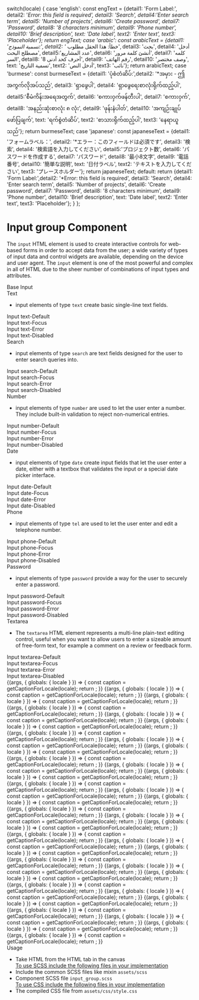 
  switch(locale) {
    case 'english': const engText = {detail1: 'Form Label:', detail2: '*Error: this field is required', detail3: 'Search', detail4:'Enter search term', detail5: 'Number of projects', detail6: 'Create password', detail7: 'Password', detail8: '8 characters minimum', detail9: 'Phone number', detail10: 'Brief description', text: 'Date label', text2: 'Enter text', text3: 'Placeholder'}; return engText;
    case 'arabic': const arabicText = {detail1: 'تسمية النموذج:', detail2: '* خطأ: هذا الحقل مطلوب', detail3: 'بحث', detail4: 'أدخل مصطلح البحث', detail5:'عدد المشاريع', detail6: 'أنشئ كلمة مرور', detail7: 'كلمه السر', detail8: '8 أحرف كحد أدنى', detail9: 'رقم الهاتف', detail10: 'وصف مختصر', text: 'تسمية التاريخ', text2: 'أدخل النص', text3: 'نائب'}; return arabicText;
    case 'burmese': const burmeseText = {detail1: 'ပုံစံတံဆိပ်:',detail2: '*အမှား - ဤအကွက်လိုအပ်သည်', detail3: 'ရှာဖွေပါ', detail4: 'ရှာဖွေရေးစာလုံးရိုက်ထည့်ပါ', detail5:'စီမံကိန်းအရေအတွက်', detail6: 'စကားဝှက်ဖန်တီးပါ', detail7: 'စကားဝှက်', detail8: 'အနည်းဆုံးစာလုံး ၈ လုံး', detail9: 'ဖုန်းနံပါတ်', detail10: 'အကျဉ်းချုပ်ဖော်ပြချက်', text: 'ရက်စွဲတံဆိပ်', text2: 'စာသားရိုက်ထည့်ပါ', text3: 'နေရာယူသည်'}; return burmeseText;
    case 'japanese': const japaneseText = {detail1: 'フォームラベル：', detail2: '*エラー：このフィールドは必須です', detail3: '検索', detail4: '検索語を入力してください', detail5:'プロジェクト数', detail6: 'パスワードを作成する', detail7: 'パスワード', detail8: '最小8文字', detail9: '電話番号', detail10: '簡単な説明', text: '日付ラベル', text2: 'テキストを入力してください', text3: 'プレースホルダー'}; return japaneseText;
    default:
      return {detail1: 'Form Label:',detail2: '*Error: this field is required', detail3: 'Search', detail4: 'Enter search term', detail5: 'Number of projects', detail6: 'Create password', detail7: 'Password', detail8: '8 characters minimum', detail9: 'Phone number', detail10: 'Brief description', text: 'Date label', text2: 'Enter text', text3: 'Placeholder'};
  }
};

<Meta title="Atoms/Input group" component={Textcomponent} />

<style>{`
  #story--atoms-input-group--textcomponent-default, #story--atoms-input-group--textcomponent-focus, #story--atoms-input-group--textcomponent-error, #story--atoms-input-group--textcomponent-disabled, #story--atoms-input-group--searchcomponent-default, #story--atoms-input-group--searchcomponent-focus, #story--atoms-input-group--searchcomponent-error, #story--atoms-input-group--searchcomponent-disabled, #story--atoms-input-group--numbercomponent-default, #story--atoms-input-group--numbercomponent-error, #story--atoms-input-group--numbercomponent-focus, #story--atoms-input-group--numbercomponent-error, #story--atoms-input-group--numbercomponent-disabled, #story--atoms-input-group--passwordcomponent-default, #story--atoms-input-group--passwordcomponent-focus, #story--atoms-input-group--passwordcomponent-error, #story--atoms-input-group--passwordcomponent-disabled, #story--atoms-input-group--telcomponent-default, #story--atoms-input-group--telcomponent-focus, #story--atoms-input-group--telcomponent-error, #story--atoms-input-group--telcomponent-disabled, #story--atoms-input-group--datecomponent-default, #story--atoms-input-group--datecomponent-focus, #story--atoms-input-group--datecomponent-error, #story--atoms-input-group--datecomponent-disabled, #story--atoms-input-group--textareacomponent-default, #story--atoms-input-group--textareacomponent-focus, #story--atoms-input-group--textareacomponent-error, #story--atoms-input-group--textareacomponent-disabled, #story--atoms-input-group--label, #story--atoms-input-group--help-message, #story--atoms-input-group--error-message {
    display: none;
  }
  .sbdocs.sbdocs-div.input_group_wrapper.css-14m39zm {
    display: flex;
    flex-wrap: 1;
    flex-wrap: wrap;
    justify-content: space-around;
    margin-bottom: 40px;
    box-shadow: 0 1px 8px rgb(0 0 0 / 15%);
  }
  .sbdocs.sbdocs-div.input__label.css-14m39zm {
    text-align: center;
    text-decoration: underline;
  }
  .sbdocs.sbdocs-div.input_base-wrapper.css-14m39zm {
    display: inline-flex;
    align-items: baseline;
    box-shadow: 0 1px 8px rgb(0 0 0 / 15%);
  }
  .sbdocs.sbdocs-div.base_item.css-14m39zm {
    margin-left: 20px;
  }
  .subheading {
    font-weight: 700;
    font-size: 18px;
    color: #666;
    letter-spacing: 1.5px;
    line-height: 24px;
    margin-bottom: 12px;
    margin-top: 40px;
  }  
`}</style>

# Input group Component
The <code>input</code> HTML element is used to create interactive controls for web-based forms in order to accept data from the user; a wide variety of types of input data and control widgets are available, depending on the device and user agent. The <code>input</code> element is one of the most powerful and complex in all of HTML due to the sheer number of combinations of input types and attributes.

<div className="subheading"> Base Input </div>
<div className="input_base-wrapper">
  <div className= "base_item">
    <div className="input__text label"></div>
    <div className="input__code"> <Label_caption label='Form Label:' ></Label_caption></div>
  </div>
    <div className= "base_item">
      <div className="input__text helptext"></div>
    <div className="input__code"> <Help_caption label='8 characters minimum' ></Help_caption></div>
  </div>
    <div className= "base_item">
      <div className="input__text errortext"></div>
    <div className="input__code"> <Error_caption label='*Error: this field is required' ></Error_caption></div>
  </div>
</div>

<div className="subheading"> Text </div>
<ul>
  <li>input elements of type <code>text</code> create basic single-line text fields.</li>
</ul>

<div className="input_group_wrapper">
  <div className= "input_item">
    <div className="input__box input-text-default"></div>
    <div className="input__label"> Input text-Default </div>
    <div className="input__code"> <Textcomponent labelText='Form Label:'  type='text' id= 'name' mode='defaultstate' required='required' placeholder= 'Placeholder'></Textcomponent></div>
  </div>
  <div className="input_item">
    <div className="input__box input-text-focus"></div>
    <div className="input__label"> Input text-Focus </div>
    <div className="input__code"> <Textcomponent labelText='Form Label:'  type='text' id= 'name' mode='focusstate' required='required' placeholder= 'Placeholder'></Textcomponent></div>
  </div>
  <div className="input_item">
    <div className="input__box input-text-error"></div>
    <div className="input__label"> Input text-Error </div>
    <div className="input__code"> <Textcomponent labelText='Form Label:' errorText='*Error: this field is required' type='text' id= 'name' mode='errorstate' required='required' placeholder= 'Placeholder'></Textcomponent></div>
  </div>
  <div className="input_item">
    <div className="input__box input-text-disabled"></div>
    <div className="input__label"> Input text-Disabled </div>
    <div className="input__code"> <Textcomponent labelText='Form Label:'  type='text' id= 'name' mode='disabledstate' placeholder= 'Placeholder' disabled= 'disabled'></Textcomponent></div>
  </div>
</div>

<div className="subheading"> Search </div>
<ul>
  <li>input elements of type <code>search</code> are text fields designed for the user to enter search queries into.</li>
</ul>

<div className="input_group_wrapper">
  <div className= "input_item">
    <div className="input__box input-search-default"></div>
    <div className="input__label"> Input search-Default </div>
    <div className="input__code"> <Searchcomponent labelText='Search'  type='search' id= 'search' mode='defaultstate' required='required' placeholder= 'Placeholder'></Searchcomponent></div>
  </div>
  <div className="input_item">
    <div className="input__box input-search-focus"></div>
    <div className="input__label"> Input search-Focus </div>
    <div className="input__code"> <Searchcomponent labelText='Search'  type='search' id= 'search' mode='focusstate' required='required' placeholder= 'Placeholder'></Searchcomponent></div>
  </div>
  <div className="input_item">
    <div className="input__box input-search-error"></div>
    <div className="input__label"> Input search-Error </div>
    <div className="input__code"> <Searchcomponent labelText='Search' errorText='*Error: this field is required' type='search' id= 'search' mode='errorstate' required='required' placeholder= 'Placeholder'></Searchcomponent></div>
  </div>
  <div className="input_item">
    <div className="input__box input-search-disabled"></div>
    <div className="input__label"> Input search-Disabled </div>
    <div className="input__code"> <Searchcomponent labelText='Search'  type='search' id= 'search' mode='disabledstate' placeholder= 'Placeholder' disabled= 'disabled'></Searchcomponent></div>
  </div>
</div>

<div className="subheading"> Number </div>
<ul>
  <li>input elements of type <code>number</code> are used to let the user enter a number. They include built-in validation to reject non-numerical entries.</li>
</ul>

<div className="input_group_wrapper">
  <div className= "input_item">
    <div className="input__box input-number-default"></div>
    <div className="input__label"> Input number-Default </div>
    <div className="input__code"> <Numbercomponent labelText='Number of projects'  type='number' id= 'number' pattern= '[0-9]*' mode='defaultstate' required='required' placeholder= 'Placeholder'></Numbercomponent></div>
  </div>
  <div className="input_item">
    <div className="input__box input-search-focus"></div>
    <div className="input__label"> Input number-Focus </div>
    <div className="input__code"> <Numbercomponent labelText='Number of projects'  type='number' id= 'number' mode='focusstate' required='required' placeholder= 'Placeholder'></Numbercomponent></div>
  </div>
  <div className="input_item">
    <div className="input__box input-search-error"></div>
    <div className="input__label"> Input number-Error </div>
    <div className="input__code"> <Numbercomponent labelText='Number of projects' errorText='*Error: this field is required' type='number' id= 'number' mode='errorstate' required='required' placeholder= 'Placeholder'></Numbercomponent></div>
  </div>
  <div className="input_item">
    <div className="input__box input-search-disabled"></div>
    <div className="input__label"> Input number-Disabled </div>
    <div className="input__code"> <Numbercomponent labelText='Number of projects'  type='number' id= 'number' mode='disabledstate' placeholder= 'Placeholder' disabled= 'disabled'></Numbercomponent></div>
  </div>
</div>

<div className="subheading"> Date </div>
<ul>
  <li>input elements of type <code>date</code> create input fields that let the user enter a date, either with a textbox that validates the input or a special date picker interface.</li>
</ul>

<div className="input_group_wrapper">
  <div className= "input_item">
    <div className="input__box input-date-default"></div>
    <div className="input__label"> Input date-Default </div>
    <div className="input__code"> <Datecomponent labelText='Date label'  type='date' id= 'datepicker' mode='defaultstate' required='required' placeholder= 'dd/mm/yyyy'></Datecomponent></div>
  </div>
  <div className="input_item">
    <div className="input__box input-date-focus"></div>
    <div className="input__label"> Input date-Focus </div>
    <div className="input__code"> <Datecomponent labelText='Date label'  type='date' id= 'datepicker' mode='focusstate' required='required' placeholder= 'dd/mm/yyyy' hasDatepicker></Datecomponent></div>
  </div>
  <div className="input_item">
    <div className="input__box input-date-error"></div>
    <div className="input__label"> Input date-Error </div>
    <div className="input__code"> <Datecomponent labelText='Date label'  type='date' id= 'datepicker' errorText='*Error: this field is required' mode='errorstate' required='required' placeholder= 'dd/mm/yyyy'></Datecomponent></div>
  </div>
  <div className="input_item">
    <div className="input__box input-date-disabled"></div>
    <div className="input__label"> Input date-Disabled </div>
    <div className="input__code"> <Datecomponent labelText='Date label'  type='date' id= 'datepicker' mode='disabledstate' required='required' placeholder= 'dd/mm/yyyy' disabled= 'disabled'></Datecomponent></div>
  </div>
</div>

<div className="subheading"> Phone </div>
<ul>
  <li>input elements of type <code>tel</code> are used to let the user enter and edit a telephone number.</li>
</ul>

<div className="input_group_wrapper">
  <div className= "input_item">
    <div className="input__box input-phone-default"></div>
    <div className="input__label"> Input phone-Default </div>
    <div className="input__code"> <Telcomponent labelText='Phone number'  type='number' id= 'phnumber' mode='defaultstate' required='required' placeholder= '+234 000 000 0000'></Telcomponent></div>
  </div>
  <div className="input_item">
    <div className="input__box input-phone-focus"></div>
    <div className="input__label"> Input phone-Focus </div>
    <div className="input__code"> <Telcomponent labelText='Phone number'  type='number' id= 'phnumber' mode='focusstate' required='required' placeholder= '+234 000 000 0000'></Telcomponent></div>
  </div>
  <div className="input_item">
    <div className="input__box input-phone-error"></div>
    <div className="input__label"> Input phone-Error </div>
    <div className="input__code"> <Telcomponent labelText='Phone number'  type='number' id= 'phnumber' mode='errorstate' required='required' errorText='*Error: this field is required' placeholder= '+234 000 000 0000'></Telcomponent></div>
  </div>
  <div className="input_item">
    <div className="input__box input-phone-disabled"></div>
    <div className="input__label"> Input phone-Disabled </div>
    <div className="input__code"> <Telcomponent labelText='Phone number'  type='number' id= 'phnumber' mode='disabledstate'  disabled= 'disabled' placeholder= '+234 000 000 0000'></Telcomponent></div>
  </div>
</div>

<div className="subheading"> Password </div>
<ul>
  <li>input elements of type <code>password</code> provide a way for the user to securely enter a password.</li>
</ul>

<div className="input_group_wrapper">
  <div className= "input_item">
    <div className="input__box input-password-default"></div>
    <div className="input__label"> Input password-Default </div>
    <div className="input__code"> <Passwordcomponent labelText='Create password' helpText='8 characters minimum' type='password' id= 'password' mode='defaultstate' required='required'  minlength="8" placeholder='Password'></Passwordcomponent></div>
  </div>
  <div className="input_item">
    <div className="input__box input-password-focus"></div>
    <div className="input__label"> Input password-Focus </div>
    <div className="input__code"> <Passwordcomponent labelText='Create password' helpText='8 characters minimum' type='password' id= 'password' mode='focusstate' required='required'  minlength="8" placeholder='Password'></Passwordcomponent></div>
  </div>
  <div className="input_item">
    <div className="input__box input-password-error"></div>
    <div className="input__label"> Input password-Error </div>
    <div className="input__code"> <Passwordcomponent labelText='Create password' helpText='8 characters minimum' errorText='*Error: this field is required' type='password' id= 'password' mode='errorstate' required='required'  minlength="8" placeholder='Password'></Passwordcomponent></div>
  </div>
  <div className="input_item">
    <div className="input__box input-password-disabled"></div>
    <div className="input__label"> Input password-Disabled </div>
    <div className="input__code"> <Passwordcomponent labelText='Create password' helpText='8 characters minimum' type='password' id= 'password' mode='disabledstate' minlength="8" placeholder='Password'  disabled= 'disabled'></Passwordcomponent></div>
  </div>
</div>

<div className="subheading"> Textarea </div>
<ul>
  <li>The <code>textarea</code> HTML element represents a multi-line plain-text editing control, useful when you want to allow users to enter a sizeable amount of free-form text, for example a comment on a review or feedback form.</li>
</ul>

<div className="input_group_wrapper">
  <div className= "input_item">
    <div className="input__box input-textarea-default"></div>
    <div className="input__label"> Input textarea-Default </div>
    <div className="input__code"> <Textareacomponent labelText='Brief description' id= 'textarea' inputfor='textarea' mode='defaultstate' required='required' placeholder= 'Enter text'></Textareacomponent></div>
  </div>
  <div className="input_item">
    <div className="input__box input-textarea-focus"></div>
    <div className="input__label"> Input textarea-Focus </div>
    <div className="input__code"> <Textareacomponent labelText='Brief description' id= 'textarea'inputfor='textarea' mode='focusstate' required='required' placeholder= 'Enter text'></Textareacomponent></div>
  </div>
  <div className="input_item">
    <div className="input__box input-textarea-error"></div>
    <div className="input__label"> Input textarea-Error </div>
    <div className="input__code"> <Textareacomponent labelText='Brief description' errorText='*Error: this field is required' id= 'textarea' inputfor='textarea' mode='errorstate' required='required' placeholder= 'Enter text'></Textareacomponent></div>
  </div>
  <div className="input_item">
    <div className="input__box input-textarea-disabled"></div>
    <div className="input__label"> Input textarea-Disabled </div>
    <div className="input__code"> <Textareacomponent labelText='Brief description' id= 'textarea' inputfor='textarea' mode='disabledstate' disabled= 'disabled' placeholder= 'Enter text'></Textareacomponent></div>
  </div>
</div>

<Story name="Label">
  {(args, { globals: { locale } }) => {
    const caption = getCaptionForLocale(locale);
    return <Label_caption label='Form Label:' ></Label_caption>;
  }}
</Story>

<Story name="Help-message">
  {(args, { globals: { locale } }) => {
    const caption = getCaptionForLocale(locale);
    return <Help_caption label='8 characters minimum' ></Help_caption>;
  }}
</Story>

<Story name="Error-message">
  {(args, { globals: { locale } }) => {
    const caption = getCaptionForLocale(locale);
    return <Error_caption label='*Error: this field is required' ></Error_caption>;
  }}
</Story>

<Story name="Textcomponent-default">
  {(args, { globals: { locale } }) => {
    const caption = getCaptionForLocale(locale);
    return <Textcomponent labelText={caption.detail1}  type='text' id= 'name' mode='defaultstate' required='required' placeholder= {caption.text3}></Textcomponent>;
  }}
</Story>

<Story name="Textcomponent-focus">
  {(args, { globals: { locale } }) => {
    const caption = getCaptionForLocale(locale);
    return <Textcomponent labelText={caption.detail1}  type='text' id= 'name' mode='focusstate' required='required' placeholder= {caption.detail1}></Textcomponent>;
  }}
</Story>

<Story name="Textcomponent-error">
  {(args, { globals: { locale } }) => {
    const caption = getCaptionForLocale(locale);
    return <Textcomponent labelText={caption.detail1} errorText={caption.detail2} type='text' id= 'name' mode='errorstate' required='required' placeholder= {caption.detail1}></Textcomponent>;
  }}
</Story>

<Story name="Textcomponent-disabled">
  {(args, { globals: { locale } }) => {
    const caption = getCaptionForLocale(locale);
    return <Textcomponent labelText={caption.detail1}  type='text' id= 'name' mode='disabledstate' placeholder= {caption.detail1} disabled= 'disabled'></Textcomponent>;
  }}
</Story>

<Story name="Searchcomponent-default">
  {(args, { globals: { locale } }) => {
    const caption = getCaptionForLocale(locale);
    return <Searchcomponent labelText={caption.detail3}  type='search' id= 'search' mode='defaultstate' required='required' placeholder= {caption.detail4}></Searchcomponent>;
  }}
</Story>

<Story name="Searchcomponent-focus">
  {(args, { globals: { locale } }) => {
    const caption = getCaptionForLocale(locale);
    return <Searchcomponent labelText={caption.detail3}  type='search' id= 'search' mode='focusstate' required='required' placeholder= {caption.detail4}></Searchcomponent>;
  }}
</Story>

<Story name="Searchcomponent-error">
  {(args, { globals: { locale } }) => {
    const caption = getCaptionForLocale(locale);
    return <Searchcomponent labelText={caption.detail3} errorText={caption.detail2}  type='search' id= 'search' mode='errorstate' required='required' placeholder= {caption.detail4}></Searchcomponent>;
  }}
</Story>

<Story name="Searchcomponent-disabled">
  {(args, { globals: { locale } }) => {
    const caption = getCaptionForLocale(locale);
    return <Searchcomponent labelText={caption.detail3} type='search' id= 'search' mode='disabledstate' placeholder= {caption.detail4} disabled= 'disabled'> </Searchcomponent>;
  }}
</Story>

<Story name="Numbercomponent-default">
  {(args, { globals: { locale } }) => {
    const caption = getCaptionForLocale(locale);
    return <Numbercomponent labelText={caption.detail5}  type='number' id= 'number' pattern= '[0-9]*' mode='defaultstate' required='required' placeholder= {caption.text3}></Numbercomponent>;
  }}
</Story>

<Story name="Numbercomponent-focus">
  {(args, { globals: { locale } }) => {
    const caption = getCaptionForLocale(locale);
    return <Numbercomponent labelText={caption.detail5}  type='number' id= 'number' mode='focusstate' required='required' placeholder= {caption.text3}></Numbercomponent>;
  }}
</Story>

<Story name="Numbercomponent-error">
  {(args, { globals: { locale } }) => {
    const caption = getCaptionForLocale(locale);
    return <Numbercomponent labelText={caption.detail5} errorText={caption.detail2} type='number' id= 'number' mode='errorstate' required='required' placeholder= {caption.text3}></Numbercomponent>;
  }}
</Story>

<Story name="Numbercomponent-disabled">
  {(args, { globals: { locale } }) => {
    const caption = getCaptionForLocale(locale);
    return <Numbercomponent labelText={caption.detail5}  type='number' id= 'number' mode='disabledstate' placeholder= {caption.text3} disabled= 'disabled'></Numbercomponent>;
  }}
</Story>

<Story name="Passwordcomponent-default">
  {(args, { globals: { locale } }) => {
    const caption = getCaptionForLocale(locale);
    return <Passwordcomponent labelText={caption.detail6} helpText={caption.detail8} type='password' id= 'password' mode='defaultstate' required='required'  minlength="8" placeholder={caption.detail7}></Passwordcomponent>;
  }}
</Story>

<Story name="Passwordcomponent-focus">
  {(args, { globals: { locale } }) => {
    const caption = getCaptionForLocale(locale);
    return <Passwordcomponent labelText={caption.detail6} helpText={caption.detail8} type='password' id= 'password' mode='focusstate' required='required'  minlength="8" placeholder={caption.detail7}></Passwordcomponent>;
  }}
</Story>

<Story name="Passwordcomponent-error">
  {(args, { globals: { locale } }) => {
    const caption = getCaptionForLocale(locale);
    return <Passwordcomponent labelText={caption.detail6} helpText={caption.detail8} errorText={caption.detail2} type='password' id= 'password' mode='errorstate' required='required'  minlength="8" placeholder={caption.detail7}></Passwordcomponent>;
  }}
</Story>

<Story name="Passwordcomponent-disabled">
  {(args, { globals: { locale } }) => {
    const caption = getCaptionForLocale(locale);
    return <Passwordcomponent labelText={caption.detail6} helpText={caption.detail8} type='password' id= 'password' mode='disabledstate' minlength="8" placeholder={caption.detail7}  disabled= 'disabled'></Passwordcomponent>;
  }}
</Story>

<Story name="Telcomponent-default">
  {(args, { globals: { locale } }) => {
    const caption = getCaptionForLocale(locale);
    return <Telcomponent labelText={caption.detail9}  type='number' id= 'phnumber' mode='defaultstate' required='required' placeholder= '+234 000 000 0000'></Telcomponent>;
  }}
</Story>

<Story name="Telcomponent-focus">
  {(args, { globals: { locale } }) => {
    const caption = getCaptionForLocale(locale);
    return <Telcomponent labelText={caption.detail9}  type='number' id= 'phnumber' mode='focusstate' required='required' placeholder= '+234 000 000 0000'></Telcomponent>;
  }}
</Story>

<Story name="Telcomponent-error">
  {(args, { globals: { locale } }) => {
    const caption = getCaptionForLocale(locale);
    return <Telcomponent labelText={caption.detail9}  type='number' id= 'phnumber' mode='errorstate' required='required' errorText={caption.detail2} placeholder= '+234 000 000 0000'></Telcomponent>;
  }}
</Story>

<Story name="Telcomponent-disabled">
  {(args, { globals: { locale } }) => {
    const caption = getCaptionForLocale(locale);
    return <Telcomponent labelText={caption.detail9}  type='number' id= 'phnumber' mode='disabledstate'  disabled= 'disabled' placeholder= '+234 000 000 0000'></Telcomponent>;
  }}
</Story>

<Story name="Datecomponent-default">
  {(args, { globals: { locale } }) => {
    const caption = getCaptionForLocale(locale);
    return <Datecomponent labelText={caption.text}  type='date' id= 'datepicker' mode='defaultstate' required='required' placeholder= 'dd/mm/yyyy'></Datecomponent>;
  }}
</Story>

<Story name="Datecomponent-focus">
  {(args, { globals: { locale } }) => {
    const caption = getCaptionForLocale(locale);
    return <Datecomponent labelText={caption.text}  type='date' id= 'datepicker' mode='focusstate' required='required' placeholder= 'dd/mm/yyyy'></Datecomponent>;
  }}
</Story>

<Story name="Datecomponent-error">
  {(args, { globals: { locale } }) => {
    const caption = getCaptionForLocale(locale);
    return <Datecomponent labelText={caption.text}  type='date' errorText={caption.detail2} id= 'datepicker' mode='errorstate' required='required' placeholder= 'dd/mm/'></Datecomponent>;
  }}
</Story>

<Story name="Datecomponent-disabled">
  {(args, { globals: { locale } }) => {
    const caption = getCaptionForLocale(locale);
    return <Datecomponent labelText={caption.text}  type='date' id= 'datepicker' mode='disabledstate' disabled= 'disabled' placeholder= 'dd/mm/yyyy'></Datecomponent>;
  }}
</Story>

<Story name="Textareacomponent-default">
  {(args, { globals: { locale } }) => {
    const caption = getCaptionForLocale(locale);
    return <Textareacomponent labelText={caption.detail10} id= 'textarea' inputfor='textarea' mode='defaultstate' required='required' placeholder= {caption.text2}></Textareacomponent>;
  }}
</Story>

<Story name="Textareacomponent-focus">
  {(args, { globals: { locale } }) => {
    const caption = getCaptionForLocale(locale);
    return <Textareacomponent labelText={caption.detail10} id= 'textarea' inputfor='textarea' mode='focusstate' required='required' placeholder= {caption.text2}></Textareacomponent>;
  }}
</Story>

<Story name="Textareacomponent-error">
  {(args, { globals: { locale } }) => {
    const caption = getCaptionForLocale(locale);
    return <Textareacomponent labelText={caption.detail10} errorText={caption.detail2} id= 'textarea' inputfor='textarea' mode='errorstate' required='required' placeholder= {caption.text2}></Textareacomponent>;
  }}
</Story>

<Story name="Textareacomponent-disabled">
  {(args, { globals: { locale } }) => {
    const caption = getCaptionForLocale(locale);
    return <Textareacomponent labelText={caption.detail10} id= 'textarea' inputfor='textarea' mode='disabledstate' disabled= 'disabled' placeholder= {caption.text2}></Textareacomponent>;
  }}
</Story>

<div className="subheading">Usage</div>
<ul>
  <li>Take HTML from the HTML tab in the canvas</li>
  <u>To use SCSS include the following files in your implementation</u>
  <li>Include the common SCSS files like mixin <code>assets/scss</code></li>
  <li>Component SCSS file <code>input_group.scss</code></li>
  <u>To use CSS include the following files in your implementation</u>
  <li>The compiled CSS file from <code>assets/css/style.css</code></li>
</ul>
